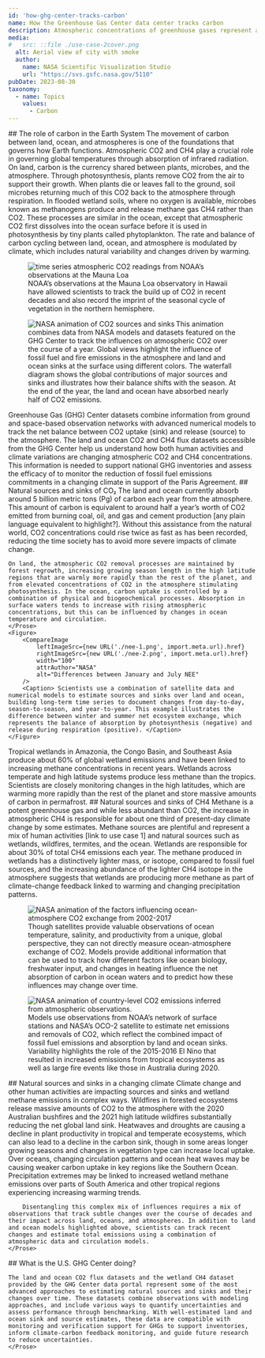 ```yaml
---
id: 'how-ghg-center-tracks-carbon'
name: How the Greenhouse Gas Center data center tracks carbon
description: Atmospheric concentrations of greenhouse gases represent a complex mix of emissions from human activities and natural sources and sinks. Understanding these sources and sinks is critically important for policymakers setting emissions reductions targets to limit warming, for local environmental managers, and for scientists working to predict climate in coming decades.
media:
#   src: ::file ./use-case-2cover.png
  alt: Aerial view of city with smoke
  author:
    name: NASA Scientific Visualization Studio
    url: "https://svs.gsfc.nasa.gov/5110"
pubDate: 2023-08-30
taxonomy:
  - name: Topics
    values:
      - Carbon
---
```

<Block>
    <Prose>
    ## The role of carbon in the Earth System
    The movement of carbon between land, ocean, and atmospheres is one of the foundations that governs how Earth functions.  Atmospheric CO2 and CH4 play a crucial role in governing global temperatures through absorption of infrared radiation. On land, carbon is the currency shared between plants, microbes, and the atmosphere. Through photosynthesis, plants remove CO2 from the air to support their growth. When plants die or leaves fall to the ground, soil microbes returning much of this CO2 back to the atmosphere through respiration. In flooded wetland soils, where no oxygen is available, microbes known as methanogens produce and release methane gas CH4 rather than CO2. These processes are similar in the ocean, except that atmospheric CO2 first dissolves into the ocean surface before it is used in photosynthesis by tiny plants called phytoplankton. The rate and balance of carbon cycling between land, ocean, and atmosphere is modulated by climate, which includes natural variability and changes driven by warming. 
    </Prose>
    <Figure>
        <Image 
            src={new URL('./CO2_Increase.png', import.meta.url).href}
            alt="time series atmospheric CO2 readings from NOAA’s observations at the Mauna Loa" 
            align="left"
            attrAuthor="NOAA"
            attrUrl="https://svs.gsfc.nasa.gov/vis/a000000/a004900/a004962/CO2_Increase_1920x1080_30p.01509.png"
        />
        <Caption> NOAA’s observations at the Mauna Loa observatory in Hawaii have allowed scientists to track the build up of CO2 in recent decades and also record the imprint of the seasonal cycle of vegetation in the northern hemisphere. </Caption>
    </Figure>
</Block>

<Block>
    <Figure>
        <Image 
            src={new URL('./atmospheric-carbon.png', import.meta.url).href}
            alt="NASA animation of CO2 sources and sinks" 
            align="left"
            attrAuthor="NASA"
            attrUrl="#"
        />
        <Caption> This animation combines data from NASA models and datasets featured on the GHG Center to track the influences on atmospheric CO2 over the course of a year. Global views highlight the influence of fossil fuel and fire emissions in the atmosphere and land and ocean sinks at the surface using different colors. The waterfall diagram shows the global contributions of major sources and sinks and illustrates how their balance shifts with the season. At the end of the year, the land and ocean have absorbed nearly half of CO2 emissions. </Caption>
    </Figure>
    <Prose>
    Greenhouse Gas (GHG) Center datasets combine information from ground and space-based observation networks with advanced numerical models to track the net balance between CO2 uptake (sink) and release (source) to the atmosphere. The land and ocean CO2 and CH4 flux datasets accessible from the GHG Center help us understand how both human activities and climate variations are changing atmospheric CO2 and CH4 concentrations. This information is needed to support national GHG inventories and assess the efficacy of to monitor the reduction of fossil fuel emissions commitments in a changing climate in support of the Paris Agreement.
    </Prose>
    
</Block>

<Block>
    <Prose>
    ## Natural sources and sinks of CO₂
    The land and ocean currently absorb around 5 billion metric tons (Pg) of carbon each year from the atmosphere. This amount of carbon is equivalent to around half a year’s worth of CO2 emitted from burning coal, oil, and gas and cement production [any plain language equivalent to highlight?]. Without this assistance from the natural world, CO2 concentrations could rise twice as fast as has been recorded, reducing the time society has to avoid more severe impacts of climate change.
    
    On land, the atmospheric CO2 removal processes are maintained by forest regrowth, increasing growing season length in the high latitude regions that are warmly more rapidly than the rest of the planet, and from elevated concentrations of CO2 in the atmosphere stimulating photosynthesis. In the ocean, carbon uptake is controlled by a combination of physical and biogeochemical processes. Absorption in surface waters tends to increase with rising atmospheric concentrations, but this can be influenced by changes in ocean temperature and circulation.
    </Prose>
    <Figure>
        <CompareImage
            leftImageSrc={new URL('./nee-1.png', import.meta.url).href}
            rightImageSrc={new URL('./nee-2.png', import.meta.url).href}
            width="100"
            attrAuthor="NASA"
            alt="Differences between January and July NEE"
        />
        <Caption> Scientists use a combination of satellite data and numerical models to estimate sources and sinks over land and ocean, building long-term time series to document changes from day-to-day, season-to-season, and year-to-year. This example illustrates the difference between winter and summer net ecosystem exchange, which represents the balance of absorption by photosynthesis (negative) and release during respiration (positive). </Caption>
    </Figure>
</Block>

<ScrollytellingBlock>
    <Chapter
        center={[-26.262383, -1.342390]}
        zoom={2}
        datasetId='lpjwsl-wetlandch4-grid-v1-ghgc'
        layerId='ch4-wetlands-emissions'
        datetime='2021-08-01'
    >
        Tropical wetlands in Amazonia, the Congo Basin, and Southeast Asia produce about 60% of global wetland emissions and have been linked to increasing methane concentrations in recent years.
    </Chapter>
    <Chapter
        center={[-99.513843, 55.655443]}
        zoom={3}
        datasetId='lpjwsl-wetlandch4-grid-v1-ghgc'
        layerId='ch4-wetlands-emissions'
        datetime='2021-08-01'
    >
        Wetlands across temperate and high latitude systems produce less methane than the tropics. Scientists are closely monitoring changes in the high latitudes, which are warming more rapidly than the rest of the planet and store massive amounts of carbon in permafrost.
    </Chapter>
    </ScrollytellingBlock>

<Block>
    <Prose>
        ## Natural sources and sinks of CH4
        Methane is a potent greenhouse gas and while less abundant than CO2, the increase in atmospheric CH4 is responsible for about one third of present-day climate change by some estimates. Methane sources are plentiful and represent a mix of human activities [link to use case 1] and natural sources such as wetlands, wildfires, termites, and the ocean. Wetlands are responsible for about 30% of total CH4 emissions each year. The methane produced in wetlands has a distinctively lighter mass, or isotope, compared to fossil fuel sources, and the increasing abundance of the lighter CH4 isotope in the atmosphere suggests that wetlands are producing more methane as part of climate-change feedback linked to warming and changing precipitation patterns.
    </Prose>
    <Figure>
        <Image 
            src={new URL('./net-carbon-emissions.gif', import.meta.url).href}
            alt="NASA animation of the factors influencing ocean-atmosphere CO2 exchange from 2002-2017" 
            align="left"
            attrAuthor="NASA"
            attrUrl="https://svs.gsfc.nasa.gov/vis/a000000/a005000/a005081/NetCarbonEmissions_Light_1920x1080_30fps.mp4"
        />
        <Caption>  Though satellites provide valuable observations of ocean temperature, salinity, and productivity from a unique, global perspective, they can not directly measure ocean-atmosphere exchange of CO2. Models provide additional information that can be used to track how different factors like ocean biology, freshwater input, and changes in heating influence the net absorption of carbon in ocean waters and to predict how these influences may change over time. </Caption>
    </Figure>
</Block>

<Block>
    <Figure>
        <Image 
            src={new URL('./net-carbon-emissions.gif', import.meta.url).href}
            alt="NASA animation of country-level CO2 emissions inferred from atmospheric observations." 
            align="left"
            attrAuthor="NASA"
            attrUrl="https://svs.gsfc.nasa.gov/vis/a000000/a005000/a005081/NetCarbonEmissions_Light_1920x1080_30fps.mp4"
        />
        <Caption>  Models use observations from NOAA’s network of surface stations and NASA’s OCO-2 satellite to estimate net emissions and removals of CO2, which reflect the combined impact of fossil fuel emissions and absorption by land and ocean sinks. Variability highlights the role of the 2015-2016 El Nino that resulted in increased emissions from tropical ecosystems as well as large fire events like those in Australia during 2020. </Caption>
    </Figure>
    <Prose>
        ## Natural sources and sinks in a changing climate
        Climate change and other human activities are impacting sources and sinks and wetland methane emissions in complex ways. Wildfires in forested ecosystems release massive amounts of CO2 to the atmosphere with the 2020 Australian bushfires and the 2021 high latitude wildfires substantially reducing the net global land sink. Heatwaves and droughts are causing a decline in plant productivity in tropical and temperate ecosystems, which can also lead to a decline in the carbon sink, though in some areas longer growing seasons and changes in vegetation type can increase local uptake. Over oceans, changing circulation patterns and ocean heat waves may be causing weaker carbon uptake in key regions like the Southern Ocean. Precipitation extremes may be linked to increased wetland methane emissions over parts of South America and other tropical regions experiencing increasing warming trends.  

        Disentangling this complex mix of influences requires a mix of observations that track subtle changes over the course of decades and their impact across land, oceans, and atmospheres. In addition to land and ocean models highlighted above, scientists can track recent changes and estimate total emissions using a combination of atmospheric data and circulation models.
    </Prose>
</Block>

<Block>
    <Prose>
    ## What is the U.S. GHG Center doing?

    The land and ocean CO2 flux datasets and the wetland CH4 dataset provided by the GHG Center data portal represent some of the most advanced approaches to estimating natural sources and sinks and their changes over time. These datasets combine observations with modeling approaches, and include various ways to quantify uncertainties and assess performance through benchmarking. With well-estimated land and ocean sink and source estimates, these data are compatible with monitoring and verification support for GHGs to support inventories, inform climate-carbon feedback monitoring, and guide future research to reduce uncertainties.
    </Prose>
</Block>

